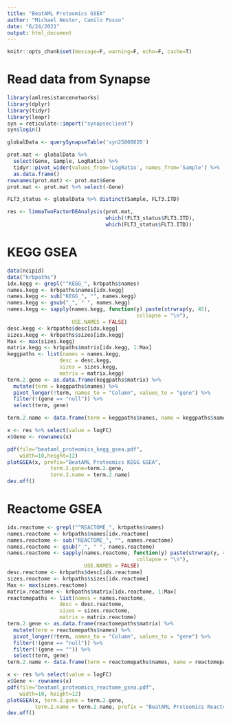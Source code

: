 ```yaml
---
title: "BeatAML Proteomics GSEA"
author: "Michael Nestor, Camilo Posso"
date: "6/24/2021"
output: html_document
---
```


```r
knitr::opts_chunk$set(message=F, warning=F, echo=F, cache=T)
```

# Read data from Synapse

```r
library(amlresistancenetworks)
library(dplyr)
library(tidyr)
library(leapr)
syn = reticulate::import("synapseclient")
syn$login()

globalData <- querySynapseTable('syn25808020')
```

```r
prot.mat <- globalData %>%
  select(Gene, Sample, LogRatio) %>%
  tidyr::pivot_wider(values_from='LogRatio', names_from='Sample') %>%
  as.data.frame()
rownames(prot.mat) <- prot.mat$Gene
prot.mat <- prot.mat %>% select(-Gene)

FLT3_status <- globalData %>% distinct(Sample, FLT3.ITD)
```

```r
res <- limmaTwoFactorDEAnalysis(prot.mat,
                                which(!FLT3_status$FLT3.ITD),
                                which(FLT3_status$FLT3.ITD))
```

# KEGG GSEA

```r
data(ncipid)
data("krbpaths")
idx.kegg <- grepl("^KEGG_", krbpaths$names)
names.kegg <- krbpaths$names[idx.kegg]
names.kegg <- sub("KEGG_", "", names.kegg)
names.kegg <- gsub("_", " ", names.kegg)
names.kegg <- sapply(names.kegg, function(y) paste(strwrap(y, 45), 
                                          collapse = "\n"), 
                     USE.NAMES = FALSE)
desc.kegg <- krbpaths$desc[idx.kegg]
sizes.kegg <- krbpaths$sizes[idx.kegg]
Max <- max(sizes.kegg)
matrix.kegg <- krbpaths$matrix[idx.kegg, 1:Max]
keggpaths <- list(names = names.kegg,
                 desc = desc.kegg,
                 sizes = sizes.kegg,
                 matrix = matrix.kegg)
term.2.gene <- as.data.frame(keggpaths$matrix) %>%
  mutate(term = keggpaths$names) %>%
  pivot_longer(!term, names_to = "Column", values_to = "gene") %>%
  filter(!(gene == "null")) %>%
  select(term, gene)

term.2.name <- data.frame(term = keggpaths$names, name = keggpaths$names)
```

```r

x <- res %>% select(value = logFC)
x$Gene <- rownames(x)

pdf(file="beataml_proteomics_kegg_gsea.pdf",
    width=10,height=12)
plotGSEA(x, prefix="BeatAML Proteomics KEGG GSEA",
              term.2.gene=term.2.gene,
              term.2.name = term.2.name)
dev.off()
```

# Reactome GSEA

```r
idx.reactome <- grepl("^REACTOME_", krbpaths$names)
names.reactome <- krbpaths$names[idx.reactome]
names.reactome <- sub("REACTOME_", "", names.reactome)
names.reactome <- gsub("_", " ", names.reactome)
names.reactome <- sapply(names.reactome, function(y) paste(strwrap(y, 45), 
                                          collapse = "\n"), 
                         USE.NAMES = FALSE)
desc.reactome <- krbpaths$desc[idx.reactome]
sizes.reactome <- krbpaths$sizes[idx.reactome]
Max <- max(sizes.reactome)
matrix.reactome <- krbpaths$matrix[idx.reactome, 1:Max]
reactomepaths <- list(names = names.reactome,
                 desc = desc.reactome,
                 sizes = sizes.reactome,
                 matrix = matrix.reactome)
term.2.gene <- as.data.frame(reactomepaths$matrix) %>%
  mutate(term = reactomepaths$names) %>%
  pivot_longer(!term, names_to = "Column", values_to = "gene") %>%
  filter(!(gene == "null")) %>%
  filter(!(gene == "")) %>%
  select(term, gene)
term.2.name <- data.frame(term = reactomepaths$names, name = reactomepaths$names)
```

```r
x <- res %>% select(value = logFC)
x$Gene <- rownames(x)
pdf(file="beataml_proteomics_reactome_gsea.pdf",
    width=10, height=12)
plotGSEA(x, term.2.gene = term.2.gene, 
         term.2.name = term.2.name, prefix = "BeatAML Proteomics Reactome GSEA")
dev.off()
```

